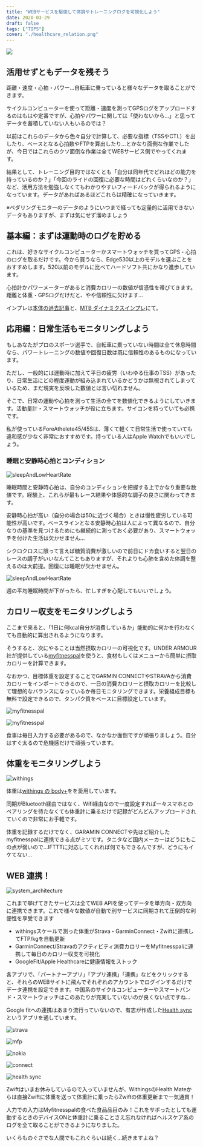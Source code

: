 ```yaml
---
title: "WEBサービスを駆使して体調やトレーニングログを可視化しよう"
date: 2020-03-29
draft: false
tags: ["TIPS"]
cover: "./healthcare_relation.png"
---
```


![ ](./healthcare_relation.png)

## 活用せずともデータを残そう

距離・速度・心拍・パワー…自転車に乗っていると様々なデータを取ることができます。

サイクルコンピューターを使って距離・速度を測ってGPSログをアップロードするのはもはや定番ですが、心拍やパワーに関しては「使わないから…」と思ってデータを蓄積していない人もいるのでは？

以前はこれらのデータから色々自分で計算して、必要な指標（TSSやCTL）を出したり、ベースとなる心拍数やFTPを算出したり…とかなり面倒な作業でしたが、今日ではこれらのクソ面倒な作業は全てWEBサービス側でやってくれます。

結果として、トレーニング目的ではなくとも「自分は同年代でどれほどの能力を持っているのか？」「今回のライドの回復に必要な時間はどれくらいなのか？」など、活用方法を勉強しなくてもわかりやすいフィードバックが得られるようになっています。データがあればあるほどこれらは精確になっていきます。

※ペダリングモニターのデータのようにいつまで経っても定量的に活用できないデータもありますが、まずは気にせず溜めましょう

## 基本編：まずは運動時のログを貯める

これは、好きなサイクルコンピューターかスマートウォッチを買ってGPS・心拍のログを取るだけです。今から買うなら、Edge530以上のモデルを選ぶことをおすすめします。520以前のモデルに比べてハードソフト共にかなり進歩しています。

心拍計かパワーメーターがあると消費カロリーの数値が信憑性を帯びてきます。距離と体重・GPSログだけだと、やや信頼性に欠けます…

インプレは[本体の過去記事](/post/2019/08/edge530j/)と、[MTB ダイナミクスインプレ](/post/2019/11/edge530_mtbd/)にて。

<Amzn asin="B07V4DG1DK">

## 応用編：日常生活もモニタリングしよう

もしあなたがプロのスポーツ選手で、自転車に乗っていない時間は全て休息時間なら、パワートレーニングの数値や回復日数は既に信頼性のあるものになっています。

ただし、一般的には運動時に加えて平日の疲労（いわゆる仕事のTSS）があったり、日常生活にどの程度運動が組み込まれているかどうかは無視されてしまっているため、まだ現実を反映した数値とは言い切れません。

そこで、日常の運動や心拍を測って生活の全てを数値化できるようにしていきます。活動量計・スマートウォッチが役に立ちます。サイコンを持っていても必携です。

私が使っているForeAthelete45/45Sは、薄くて軽くて日常生活で使っていても違和感が少なく非常におすすめです。持っている人はApple Watchでもいいでしょう。

<Amzn asin="B07WG1QZHJ">

### 睡眠と安静時心拍とコンディション

![sleepAndLowHeartRate](./lowHeartrate.png)

睡眠時間と安静時心拍は、自分のコンディションを把握する上でかなり重要な数値です。経験上、これらが最もレース結果や体感的な調子の良さに関わってきます。

安静時心拍が高い（自分の場合は50に近づく場合）ときは慢性疲労している可能性が高いです。ベースラインとなる安静時心拍は人によって異なるので、自分なりの基準を見つけるためにも継続的に測っておく必要があり、スマートウォッチを付けた生活は欠かせません…

シクロクロスに限って言えば糖質消費が激しいので前日にドカ食いすると翌日のレースの調子がいいなんてこともありますが、それよりも心肺を含めた体調を整えるのは大前提。回復には睡眠が欠かせません。

![sleepAndLowHeartRate](./sleep.png)

週の平均睡眠時間が下がったら、忙しすぎを心配してもいいでしょう。

## カロリー収支をモニタリングしよう

ここまで来ると、「1日に何kcal自分が消費しているか」能動的に何かを行わなくても自動的に算出されるようになります。

そうすると、次にやることは当然摂取カロリーの可視化です。UNDER ARMOUR社が提供している[myfitnesspal](https://www.myfitnesspal.com/ja/)を使うと、食材もしくはメニューから簡単に摂取カロリーを計算できます。

<LinkCard url="https://play.google.com/store/apps/details?id=com.myfitnesspal.android" />

<LinkCard url="https://apps.apple.com/jp/app/myfitnesspal/id341232718?uo=4" />

なおかつ、目標体重を設定することでGARMIN CONNECTやSTRAVAから消費カロリーをインポートできるので、一日の消費カロリーと摂取カロリーを比較して理想的なバランスになっているか毎日モニタリングできます。栄養組成目標も無料で設定できるので、タンパク質をベースに目標設定しています。

![myfitnesspal](./mfp1.png)

![myfitnesspal](./mfp2.png)

食事は毎日入力する必要があるので、なかなか面倒ですが頑張りましょう。自分はすぐ太るので危機感だけで頑張っています。

## 体重をモニタリングしよう

![withings](./withings.png)

体重は[withings の body+](https://www.amazon.co.jp/exec/obidos/ASIN/B071ZG8JP2/gensobunya-22/)をを愛用しています。

同期がBluetooth経由ではなく、Wifi経由なので一度設定すれば一々スマホとのペアリングを待たなくても体重計に乗るだけで記録がどんどんアップロードされていくので非常にお手軽です。

体重を記録するだけでなく、GARAMIN CONNECTや先ほど紹介したmyfitnesspalに連携できる点がミソです。タニタなど国内メーカーはどうにもこの点が弱いので…IFTTTに対応してくれれば何でもできるんですが、どうにもイケてない…

<Amzn asin="B071ZG8JP2">

## WEB 連携！

![system_architecture](./healthcare_relation.png)

これまで挙げてきたサービスは全てWEB APIを使ってデータを単方向・双方向に連携できます。これで様々な数値が自動で別サービスに同期されて圧倒的な利便性を享受できます

- withingsスケールで測った体重がStrava・GarminConnect・Zwiftに連携してFTP/kgを自動更新
- GarminConnect/Stravaのアクティビティ消費カロリーをMyfitnesspalに連携して毎日のカロリー収支を可視化
- GoogleFit/Apple Healthcareに健康情報をストック

各アプリで、「パートナーアプリ」「アプリ連携」「連携」などをクリックすると、それらのWEBサイトに飛んでそれぞれのアカウントでログインするだけでデータ連携を設定できます。中国系のサイクルコンピューターやスマートバンド・スマートウォッチはこのあたりが充実していないのが良くない点ですね…

Google fitへの連携はあまり流行っていないので、有志が作成した[Health sync](https://play.google.com/store/apps/details?id=nl.appyhapps.healthsync&hl=ja)というアプリを通しています。

![strava](./strava.png)

![mfp](./mfp.png)

![nokia](./nokia.png)

![connect](./connect.png)

![health sync](./healthsync.png)

Zwiftはいまお休みしているので入っていませんが、WithingsのHealth Mateからは直接Zwiftに体重を送って体重計に乗ったらZwiftの体重更新まで一気通貫！

人力での入力はMyfitnesspalの食べた食品品目のみ！これをサボったとしても運動するときのデバイスONと体重計に乗ることさえ忘れなければヘルスケア系のログを全て取ることができるようになりました。

いくらものぐさでな人間でもこれぐらいは続く…続きますよね？
